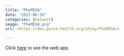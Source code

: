 ```yaml
---
title: "PheMEGA"
date: "2022-06-28"
categories: [network]
image: "PheMEGA.png"
url: <https://dev.parse-health.org/shiny/PheMEGA/>

---
```


Click [here](https://dev.parse-health.org/shiny/PheMEGA/) to see the web app.